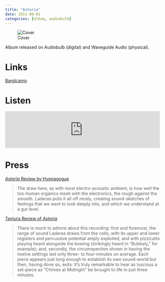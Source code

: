 ```yaml
---
title: "Astoria"
date: 2011-09-01
categories: [album, audiobulb]
---
```


![Cover](cover.jpeg) 

Album released on Audiobulb (digital) and Waveguide Audio (physical).

# Links

[Bandcamp](https://theoo-ray.bandcamp.com/track/astoria){.btn .btn-primary role="button"} 

# Listen

<iframe style="border: 0; width: 100%; height: 120px;" src="https://bandcamp.com/EmbeddedPlayer/album=2777963507/size=large/bgcol=ffffff/linkcol=0687f5/tracklist=false/artwork=small/track=2130096788/transparent=true/" seamless><a href="https://theoo-ray.bandcamp.com/album/astoria">Astoria by The OO-Ray</a></iframe>

# Press

<p><a href="http://hypnagogue.net/2011/12/14/the-oo-ray-astoria/"><em>Astoria</em> Review by Hypnagogue</a></p>
<blockquote>
<p>The draw here, as with most electro-acoustic ambient, is how well the too-human organics mesh with the electronics, the rough against the smooth. Laderas pulls it all off nicely, creating sound-sketches of feelings that we want to look deeply into, and which we understand at a gut level.</p>
</blockquote>
<p><a href="http://www.textura.org/reviews/ooray_astoria.htm">Textura Review of <em>Astoria</em></a></p>
<blockquote>
<p>There is much to admire about this recording: first and foremost, the range of sound Laderas draws from the cello, with its upper and lower registers and percussive potential amply exploited, and with pizzicatto playing heard alongside the bowing (strikingly heard in “Bubbaly,” for example); and, secondly, the circumspection shown in having the twelve settings last only three- to four-minutes on average. Each piece appears just long enough to establish its own sound-world but then, having done so, exits. It&rsquo;s truly remarkable to hear as luscious a set-piece as “Chimes at Midnight” be brought to life in just three minutes.</p>
</blockquote>